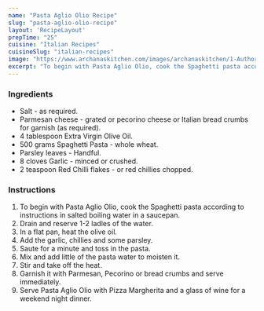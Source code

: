 ---
name: "Pasta Aglio Olio Recipe"
slug: "pasta-aglio-olio-recipe"
layout: 'RecipeLayout'
prepTime: "25"
cuisine: "Italian Recipes"
cuisineSlug: "italian-recipes"
image: "https://www.archanaskitchen.com/images/archanaskitchen/1-Author/Madhuli_Ajay/Pasta_Aglio_Olio.jpg"
excerpt: "To begin with Pasta Aglio Olio, cook the Spaghetti pasta according to instructions in salted boiling water in a saucepan"
---

### Ingredients

- Salt - as required.
- Parmesan cheese - grated or pecorino cheese or Italian bread crumbs for garnish (as required).
- 4 tablespoon Extra Virgin Olive Oil.
- 500 grams Spaghetti Pasta - whole wheat.
- Parsley leaves - Handful.
- 8 cloves Garlic - minced or crushed.
- 2 teaspoon Red Chilli flakes - or red chillies chopped.

### Instructions

1. To begin with Pasta Aglio Olio, cook the Spaghetti pasta according to instructions in salted boiling water in a saucepan.
1. Drain and reserve 1-2 ladles of the water.
1. In a flat pan, heat the olive oil.
1. Add the garlic, chillies and some parsley.
1. Saute for a minute and toss in the pasta.
1. Mix and add little of the pasta water to moisten it.
1. Stir and take off the heat.
1. Garnish it with Parmesan, Pecorino or bread crumbs and serve immediately.
1. Serve Pasta Aglio Olio with Pizza Margherita and a glass of wine for a weekend night dinner.

